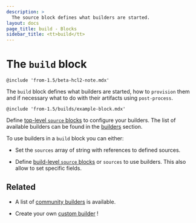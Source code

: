 ```yaml
---
description: >
  The source block defines what builders are started.
layout: docs
page_title: build - Blocks
sidebar_title: <tt>build</tt>
---
```


# The `build` block

`@include 'from-1.5/beta-hcl2-note.mdx'`

The `build` block defines what builders are started, how to `provision` them
and if necessary what to do with their artifacts using `post-process`.

`@include 'from-1.5/builds/example-block.mdx'`


Define [top-level `source` blocks](/docs/from-1.5/blocks/source) to configure
your builders. The list of available builders can be found in the
[builders](/docs/builders) section.

To use builders in a `build` block you can either: 

* Set the `sources` array of string with references to defined sources.

* Define [build-level `source` blocks](/docs/from-1.5/blocks/build/source) or
`sources` to use builders. This also allow to set specific fields.

## Related

* A list of [community
builders](/community-tools#community-builders) is available.

* Create your own [custom builder](/docs/extending/custom-builders) !
